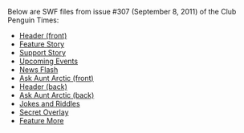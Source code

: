 Below are SWF files from issue #307 (September 8, 2011) of the Club Penguin Times:
*[[Media:News307HeaderFront.swf|Header (front)]]
*[[Media:News307FeatureStory.swf|Feature Story]]
*[[Media:News307SupportStory.swf|Support Story]]
*[[Media:News307UpcomingEvents.swf|Upcoming Events]]
*[[Media:News307NewsFlash.swf|News Flash]]
*[[Media:News307AskAuntArcticFront.swf|Ask Aunt Arctic (front)]]
*[[Media:News307HeaderBack.swf|Header (back)]]
*[[Media:News307AskAuntArcticBack.swf|Ask Aunt Arctic (back)]]
*[[Media:News307JokesAndRiddles.swf|Jokes and Riddles]]
*[[Media:News307SecretOverlay.swf|Secret Overlay]]
*[[Media:News307FeatureMore.swf|Feature More]]
